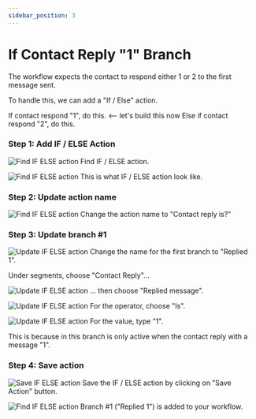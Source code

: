 ```yaml
---
sidebar_position: 3
---
```


# If Contact Reply "1" Branch
The workflow expects the contact to respond either 1 or 2 to the first message sent.

To handle this, we can add a "If / Else" action.

If contact respond "1", do this. <-- let's build this now
Else if contact respond "2", do this.

### Step 1: Add IF / ELSE Action
![Find IF ELSE action](/img/tutorial/getting-started/create-whatsapp-automation/whatsapp-automation-conditional-responder/conditional-responder-if-else-action-1.png)
Find IF / ELSE action.

![Find IF ELSE action](/img/tutorial/getting-started/create-whatsapp-automation/whatsapp-automation-conditional-responder/conditional-responder-if-else-action-2.png)
This is what IF / ELSE action look like.

### Step 2: Update action name
![Find IF ELSE action](/img/tutorial/getting-started/create-whatsapp-automation/whatsapp-automation-conditional-responder/conditional-responder-if-else-action-3.png)
Change the action name to "Contact reply is?"

### Step 3: Update branch #1
![Update IF ELSE action](/img/tutorial/getting-started/create-whatsapp-automation/whatsapp-automation-conditional-responder/conditional-responder-if-else-action-4.png)
Change the name for the first branch to "Replied 1".

Under segments, choose "Contact Reply"...

![Update IF ELSE action](/img/tutorial/getting-started/create-whatsapp-automation/whatsapp-automation-conditional-responder/conditional-responder-if-else-action-5.png)
... then choose "Replied message".

![Update IF ELSE action](/img/tutorial/getting-started/create-whatsapp-automation/whatsapp-automation-conditional-responder/conditional-responder-if-else-action-6.png)
For the operator, choose "Is".

![Update IF ELSE action](/img/tutorial/getting-started/create-whatsapp-automation/whatsapp-automation-conditional-responder/conditional-responder-if-else-action-7.png)
For the value, type "1". 

This is because in this branch is only active when the contact reply with a message "1".

### Step 4: Save action
![Save IF ELSE action](/img/tutorial/getting-started/create-whatsapp-automation/whatsapp-automation-conditional-responder/conditional-responder-if-else-action-8.png)
Save the IF / ELSE action by clicking on "Save Action" button.

![Find IF ELSE action](/img/tutorial/getting-started/create-whatsapp-automation/whatsapp-automation-conditional-responder/conditional-responder-if-else-action-9.png)
Branch #1 ("Replied 1") is added to your workflow.



